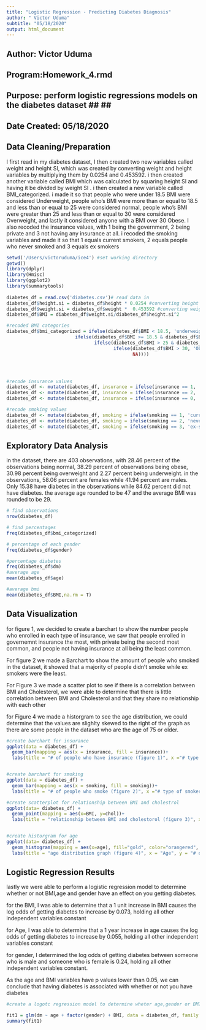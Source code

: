 ```yaml
---
title: "Logistic Regression - Predicting Diabetes Diagnosis"
author: " Victor Uduma"
subtitle: "05/18/2020"
output: html_document
---
```


##################################################################################
##                           Author: Victor Uduma                               ##
##                         Program:Homework_4.rmd                               ##
## Purpose:   perform logistic regressions models on the diabetes dataset       ##                    ##                                                                              ##
##                        Date Created: 05/18/2020                              ##
##################################################################################






## Data Cleaning/Preparation
I  first read in my diabetes dataset, I then created two new variables called weight and height SI, which was created by converting weight and height variables by multiplying them by 0.0254 and 0.453592. i then created another variable  called BMI which was calculated by squaring height SI and having it be divided by weight SI . i then created a new variable called BMI_categorized. i made it so  that people who were under 18.5 BMI were considered Underweight, people who's BMI were more than or equal to 18.5 and less than or equal to 25 were considered normal, people who's BMI were greater than 25 and less than or equal to 30 were considered Overweight, and lastly it considered anyone with a BMI over 30 Obese. I also recoded the insurance values, with 1 being the government, 2 being private and 3 not having any insurance at all. i recoded the smoking  variables  and made it so that 1 equals current smokers, 2 equals people who never smoked and 3 equals ex smokers 
```r

setwd('/Users/victoruduma/ice4') #set working directory 
getwd()
library(dplyr)
library(Hmisc)
library(ggplot2)
library(summarytools)
 
diabetes_df = read.csv('diabetes.csv')# read data in 
diabetes_df$height.si = diabetes_df$height * 0.0254 #converting height 
diabetes_df$weight.si = diabetes_df$weight *  0.453592 #converting weight
diabetes_df$BMI = diabetes_df$weight.si/diabetes_df$height.si^2

#recoded BMI categories
diabetes_df$bmi_categorized = ifelse(diabetes_df$BMI < 18.5, 'underweight',
                         ifelse(diabetes_df$BMI >= 18.5 & diabetes_df$BMI <= 25, 'normal',
                                ifelse(diabetes_df$BMI > 25 & diabetes_df$BMI <= 30, 'overweight',
                                       ifelse(diabetes_df$BMI > 30, 'Obese',
                                              NA))))




#recode insurance values 
diabetes_df <- mutate(diabetes_df, insurance = ifelse(insurance == 1, 'government', insurance))
diabetes_df <- mutate(diabetes_df, insurance = ifelse(insurance == 2, 'private', insurance))
diabetes_df <- mutate(diabetes_df, insurance = ifelse(insurance == 0, 'none', insurance))

#recode smoking values
diabetes_df <- mutate(diabetes_df, smoking = ifelse(smoking == 1, 'current', smoking))
diabetes_df <- mutate(diabetes_df, smoking = ifelse(smoking == 2, 'never', smoking))
diabetes_df <- mutate(diabetes_df, smoking = ifelse(smoking == 3, 'ex-smoker', smoking))

```


## Exploratory Data Analysis
in the dataset, there are 403 observations, with  28.46 percent of the observations being normal, 38.29 percent of observations being obese,  30.98 percent being overweight and 2.27 percent being underweight. in the observations, 58.06 percent are females while 41.94 percent are males. Only 15.38 have diabetes in the observations while 84.62 percent did not have diabetes. the average age rounded to be 47 and the average BMI was rounded to be 29.
```r


# find observations
nrow(diabetes_df)

# find percentages
freq(diabetes_df$bmi_categorized)

# percentage of each gender
freq(diabetes_df$gender)

#percentage diabetes
freq(diabetes_df$dm)
#average age
mean(diabetes_df$age)

#average bmi
mean(diabetes_df$BMI,na.rm = T)

```


## Data Visualization
for figure 1, we decided to create a barchart to show the number people who enrolled in each type of insurance, we saw that people enrolled in governemnt insurance the most, with private being the second most common, and people not having insurance at all being the least common.

For figure 2 we made a Barchart to show the amount of people who smoked in the dataset, it showed that a majority of people didn't smoke while ex smokers were the least.

For Figure 3 we made a scatter plot to see if there is a correlation between BMI and Cholesterol, we were able to determine that there is little correlation between BMI and Cholesterol and that they share no relationship with each other 

for Figure 4 we made a historgram to see the age distribution, we could  determine that the values are slighlty skewed to the right of the graph as there are some people in the dataset who are the age of 75 or older.
```r


#create barchart for insurance 
ggplot(data = diabetes_df) +
  geom_bar(mapping = aes(x = insurance, fill = insurance))+
  labs(title = "# of people who have insurance (figure 1)", x ="# type of insurance", y = "number of people")


#create barchart for smoking 
ggplot(data = diabetes_df) +
  geom_bar(mapping = aes(x = smoking, fill = smoking))+
  labs(title = "# of people who smoke (figure 2)", x ="# type of smoker", y = "number of people")

#create scatterplot for relationship between BMI and cholestrol 
ggplot(data= diabetes_df) +
  geom_point(mapping = aes(x=BMI, y=chol))+
  labs(title = "relationship between BMI and cholestorol (figure 3)", x = "BMI", y = "Cholestrol")


#create historgram for age 
ggplot(data= diabetes_df) +
  geom_histogram(mapping = aes(x=age), fill="gold", color="orangered", binwidth = 5)+
  labs(title = "age distribution graph (figure 4)", x = "Age", y = "# of people")


```

## Logistic Regression Results
lastly we were able to perform a logistic regression model to determine whether or not BMI,age and gender have an effect on you getting diabetes. 

for the BMI, I was able to determine that a 1 unit increase in BMI causes the log odds of getting diabetes to increase by 0.073, holding all other independent variables constant

for Age, I was able to determine that a 1 year increase in age causes the log odds of getting diabetes to increase by 0.055, holding all other independent variables constant

for gender, I determined the log odds of getting diabetes between someone who is male and someone who is female is 0.24, holding all other independent variables constant.

As the age and BMI variables have p values lower than 0.05, we can conclude that having diabetes is associated with whether or not you have diabetes 
```r

#create a logotc regression model to determine wheter age,gender or BMI have an effect on diabetes 

fit1 = glm(dm ~ age + factor(gender) + BMI, data = diabetes_df, family = "binomial")
summary(fit1)





```

